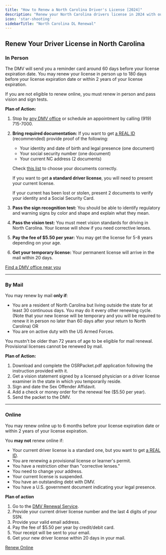 ```yaml
---
title: "How to Renew a North Carolina Driver's License [2024]"
description: "Renew your North Carolina drivers license in 2024 with our simple, step-by-step guide. Find all the necessary requirements, forms, fees, and online renewal options to ensure a hassle-free experience. Stay legal and avoid fines - start your renewal process now!"
icon: 'star-shooting'
sidebarTitle: "North Carolina DL Renewal"
---
```


## Renew Your Driver License in North Carolina

### In Person

The DMV will send you a reminder card around 60 days before your license expiration date. You may renew your license in person up to 180 days before your license expiration date or within 2 years of your license expiration.

If you are not eligible to renew online, you must renew in person and pass vision and sign tests.

**Plan of Action:**
1. Stop by [any DMV office](https://driving-tests.org/dmv-near-me/) or schedule an appointment by calling (919) 715-7000.
2. **Bring required documentation:** If you want to get [a REAL ID](https://www.ncdot.gov/dmv/license-id/nc-real-id/Pages/default.aspx) (recommended) provide proof of the following:
   - Your identity and date of birth and legal presence (one document)
   - Your social security number (one document)
   - Your current NC address (2 documents)

   Check [this list](https://connect.ncdot.gov/business/DMV/REALIDToolkitDocuments/REAL%20ID%20Requirement%20List.pdf) to choose your documents correctly.

   If you want to get **a standard driver license**, you will need to present your current license.

   If your current has been lost or stolen, present 2 documents to verify your identity and a Social Security Card.
3. **Pass the sign recognition test:** You should be able to identify regulatory and warning signs by color and shape and explain what they mean.
4. **Pass the vision test:** You must meet vision standards for driving in North Carolina. Your license will show if you need corrective lenses.
5. **Pay the fee of $5.50 per year:** You may get the license for 5-8 years depending on your age.
6. **Get your temporary license:** Your permanent license will arrive in the mail within 20 days.

[Find a DMV office near you](https://driving-tests.org/dmv-near-me/)

---

### By Mail

You may renew by mail **only if**:
- You are a resident of North Carolina but living outside the state for at least 30 continuous days. You may do it every other renewing cycle. (Note that your new license will be temporary and you will be required to renew it in person no later than 60 days after your return to North Carolina) OR
- You are on active duty with the US Armed Forces.

You mustn't be older than 72 years of age to be eligible for mail renewal. Provisional licenses cannot be renewed by mail.

**Plan of Action:**
1. Download and complete the OSRPacket.pdf application following the instruction provided with it.
2. Get a vision statement signed by a licensed physician or a driver license examiner in the state in which you temporarily reside.
3. Sign and date the Sex Offender Affidavit.
4. Add a check or money order for the renewal fee ($5.50 per year).
5. Send the packet to the DMV.

---

### Online

You may renew online up to 6 months before your license expiration date or within 2 years of your license expiration.

You **may not** renew online if:
- Your current driver license is a standard one, but you want to get [a REAL ID](https://www.ncdot.gov/dmv/license-id/nc-real-id/Pages/default.aspx).
- You are renewing a provisional license or learner's permit.
- You have a restriction other than "corrective lenses."
- You need to change your address.
- Your current license is suspended.
- You have an outstanding debt with DMV.
- You have a U.S. government document indicating your legal presence.

**Plan of action**
1. Go to the [DMV Renewal Service](https://edmv.ncdot.gov/DriverLicenseRenewal).
2. Provide your current driver license number and the last 4 digits of your SSN.
3. Provide your valid email address.
4. Pay the fee of $5.50 per year by credit/debit card.
5. Your receipt will be sent to your email.
6. Get your new driver license within 20 days in your mail.

[Renew Online](https://edmv.ncdot.gov/DriverLicenseRenewal)

<Snippet file="renewal-state-block.mdx" />